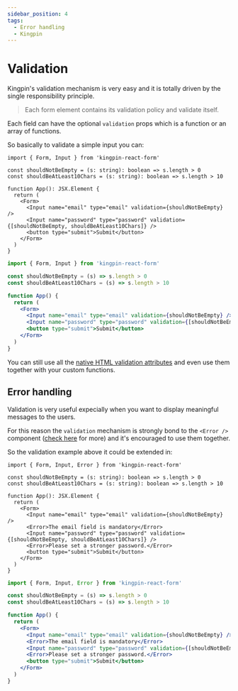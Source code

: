```yaml
---
sidebar_position: 4
tags:
  - Error handling
  - Kingpin
---
```



# Validation

Kingpin's validation mechanism is very easy and it is totally driven
by the single responsibility principle. 

> Each form element contains its validation
policy and validate itself.

Each field can have the optional `validation` props which is a function or an array
of functions.

So basically to validate a simple input you can:

<Tabs>
<TabItem value="typescript" label="Typescript">

```tsx
import { Form, Input } from 'kingpin-react-form'

const shouldNotBeEmpty = (s: string): boolean => s.length > 0
const shouldBeAtLeast10Chars = (s: string): boolean => s.length > 10

function App(): JSX.Element {
  return (
    <Form>
      <Input name="email" type="email" validation={shouldNotBeEmpty} />
      <Input name="password" type="password" validation={[shouldNotBeEmpty, shouldBeAtLeast10Chars]} />
      <button type="submit">Submit</button>
    </Form>
  )
}
```

</TabItem>
<TabItem value="javascript" label="Javascript">

```jsx
import { Form, Input } from 'kingpin-react-form'

const shouldNotBeEmpty = (s) => s.length > 0
const shouldBeAtLeast10Chars = (s) => s.length > 10

function App() {
  return (
    <Form>
      <Input name="email" type="email" validation={shouldNotBeEmpty} />
      <Input name="password" type="password" validation={[shouldNotBeEmpty, shouldBeAtLeast10Chars]} />
      <button type="submit">Submit</button>
    </Form>
  )
}
```

</TabItem>
</Tabs>

You can still use all the
[native HTML validation attributes](https://developer.mozilla.org/en-US/docs/Learn/Forms/Form_validation#the_required_attribute)
and even use them together with your custom functions.

## Error handling

Validation is very useful expecially when you want to display meaningful messages to the users.

For this reason the `validation` mechanism is strongly bond to the `<Error />` component
([check here](./components/Error) for more) and it's encouraged to use them together.

So the validation example above it could be extended in:


<Tabs>
<TabItem value="typescript" label="Typescript">

```tsx
import { Form, Input, Error } from 'kingpin-react-form'

const shouldNotBeEmpty = (s: string): boolean => s.length > 0
const shouldBeAtLeast10Chars = (s: string): boolean => s.length > 10

function App(): JSX.Element {
  return (
    <Form>
      <Input name="email" type="email" validation={shouldNotBeEmpty} />
      <Error>The email field is mandatory</Error>
      <Input name="password" type="password" validation={[shouldNotBeEmpty, shouldBeAtLeast10Chars]} />
      <Error>Please set a stronger password.</Error>
      <button type="submit">Submit</button>
    </Form>
  )
}
```

</TabItem>
<TabItem value="javascript" label="Javascript">

```jsx
import { Form, Input, Error } from 'kingpin-react-form'

const shouldNotBeEmpty = (s) => s.length > 0
const shouldBeAtLeast10Chars = (s) => s.length > 10

function App() {
  return (
    <Form>
      <Input name="email" type="email" validation={shouldNotBeEmpty} />
      <Error>The email field is mandatory</Error>
      <Input name="password" type="password" validation={[shouldNotBeEmpty, shouldBeAtLeast10Chars]} />
      <Error>Please set a stronger password.</Error>
      <button type="submit">Submit</button>
    </Form>
  )
}
```

</TabItem>
</Tabs>